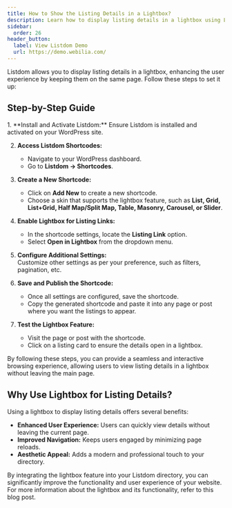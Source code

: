 ```yaml
---
title: How to Show the Listing Details in a Lightbox?
description: Learn how to display listing details in a lightbox using Listdom shortcodes.
sidebar:
  order: 26
header_button:
  label: View Listdom Demo
  url: https://demo.webilia.com/
---
```



Listdom allows you to display listing details in a lightbox, enhancing the user experience by keeping them on the same page. Follow these steps to set it up:

## Step-by-Step Guide

<Steps>
1. **Install and Activate Listdom:**  
   Ensure Listdom is installed and activated on your WordPress site.

2. **Access Listdom Shortcodes:**  
   - Navigate to your WordPress dashboard.  
   - Go to **Listdom → Shortcodes**.  

3. **Create a New Shortcode:**  
   - Click on **Add New** to create a new shortcode.  
   - Choose a skin that supports the lightbox feature, such as **List, Grid, List+Grid, Half Map/Split Map, Table, Masonry, Carousel, or Slider**.  

4. **Enable Lightbox for Listing Links:**  
   - In the shortcode settings, locate the **Listing Link** option.  
   - Select **Open in Lightbox** from the dropdown menu.  

5. **Configure Additional Settings:**  
   Customize other settings as per your preference, such as filters, pagination, etc.

6. **Save and Publish the Shortcode:**  
   - Once all settings are configured, save the shortcode.  
   - Copy the generated shortcode and paste it into any page or post where you want the listings to appear.  

7. **Test the Lightbox Feature:**  
   - Visit the page or post with the shortcode.  
   - Click on a listing card to ensure the details open in a lightbox.  
</Steps>

By following these steps, you can provide a seamless and interactive browsing experience, allowing users to view listing details in a lightbox without leaving the main page.

## Why Use Lightbox for Listing Details?

Using a lightbox to display listing details offers several benefits:

- **Enhanced User Experience:** Users can quickly view details without leaving the current page.  
- **Improved Navigation:** Keeps users engaged by minimizing page reloads.  
- **Aesthetic Appeal:** Adds a modern and professional touch to your directory.  

By integrating the lightbox feature into your Listdom directory, you can significantly improve the functionality and user experience of your website. For more information about the lightbox and its functionality, refer to this blog post.

